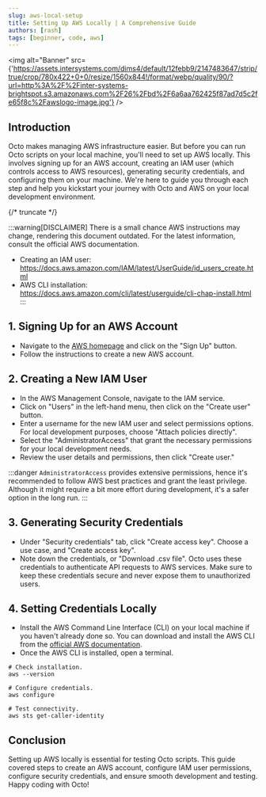```yaml
---
slug: aws-local-setup
title: Setting Up AWS Locally | A Comprehensive Guide
authors: [rash]
tags: [beginner, code, aws]
---
```


<img
  alt="Banner"
  src={'https://assets.intersystems.com/dims4/default/12febb9/2147483647/strip/true/crop/780x422+0+0/resize/1560x844!/format/webp/quality/90/?url=http%3A%2F%2Finter-systems-brightspot.s3.amazonaws.com%2F26%2Fbd%2F6a6aa762425f87ad7d5c2fe65f8c%2Fawslogo-image.jpg'}
/>

## Introduction
Octo makes managing AWS infrastructure easier.
But before you can run Octo scripts on your local machine, you'll need to set up AWS locally.
This involves signing up for an AWS account, creating an IAM user (which controls access to AWS resources),
generating security credentials, and configuring them on your machine.
We're here to guide you through each step
and help you kickstart your journey with Octo and AWS on your local development environment.

{/* truncate */}

:::warning[DISCLAIMER]
There is a small chance AWS instructions may change, rendering this document outdated.
For the latest information, consult the official AWS documentation.
- Creating an IAM user: https://docs.aws.amazon.com/IAM/latest/UserGuide/id_users_create.html
- AWS CLI installation: https://docs.aws.amazon.com/cli/latest/userguide/cli-chap-install.html
:::

## 1. Signing Up for an AWS Account
* Navigate to the [AWS homepage](https://aws.amazon.com/) and click on the "Sign Up" button.
* Follow the instructions to create a new AWS account.

## 2. Creating a New IAM User
* In the AWS Management Console, navigate to the IAM service.
* Click on "Users" in the left-hand menu, then click on the "Create user" button.
* Enter a username for the new IAM user and select permissions options.
For local development purposes, choose "Attach policies directly".
* Select the "AdministratorAccess" that grant the necessary permissions for your local development needs.
* Review the user details and permissions, then click "Create user."

:::danger
`AdministratorAccess` provides extensive permissions,
hence it's recommended to follow AWS best practices and grant the least privilege.
Although it might require a bit more effort during development, it's a safer option in the long run.
:::

## 3. Generating Security Credentials
* Under "Security credentials" tab, click "Create access key".
Choose a use case, and "Create access key".
* Note down the credentials, or "Download .csv file".
Octo uses these credentials to authenticate API requests to AWS services.
Make sure to keep these credentials secure and never expose them to unauthorized users.

## 4. Setting Credentials Locally
* Install the AWS Command Line Interface (CLI) on your local machine if you haven't already done so.
You can download and install the AWS CLI from the
[official AWS documentation](https://docs.aws.amazon.com/cli/latest/userguide/cli-chap-install.html).
* Once the AWS CLI is installed, open a terminal.
```console
# Check installation.
aws --version

# Configure credentials.
aws configure

# Test connectivity.
aws sts get-caller-identity
```

## Conclusion
Setting up AWS locally is essential for testing Octo scripts.
This guide covered steps to create an AWS account, configure IAM user permissions, configure security credentials,
and ensure smooth development and testing. Happy coding with Octo!
